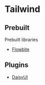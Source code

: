 # Tailwind

## Prebuilt

Prebuilt libraries

- [Flowbite](https://flowbite.com/docs/getting-started/introduction/)

## Plugins

- [DaisyUI](https://daisyui.com)
